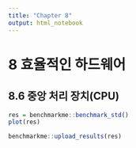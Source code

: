 ```yaml
---
title: "Chapter 8"
output: html_notebook
---
```


# 8 효율적인 하드웨어

## 8.6 중앙 처리 장치(CPU)

```r
res = benchmarkme::benchmark_std()
plot(res)
```

```r
benchmarkme::upload_results(res)
```
